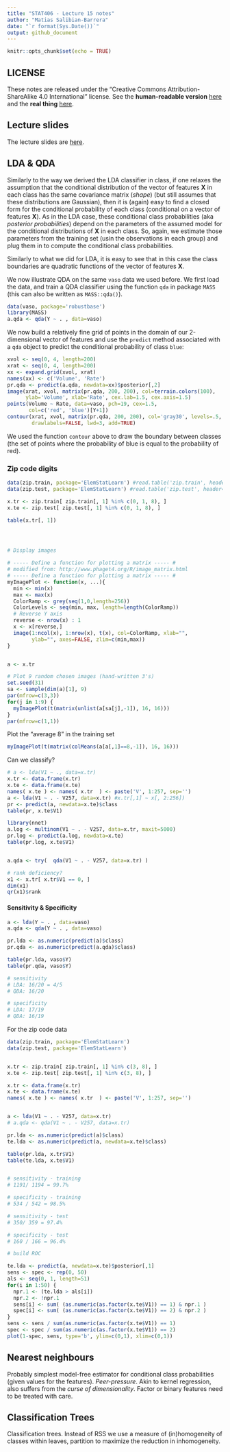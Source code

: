 ```yaml
---
title: "STAT406 - Lecture 15 notes"
author: "Matias Salibian-Barrera"
date: "`r format(Sys.Date())`"
output: github_document
---
```


```r
knitr::opts_chunk$set(echo = TRUE)
```

## LICENSE
These notes are released under the 
"Creative Commons Attribution-ShareAlike 4.0 International" license. 
See the **human-readable version** [here](https://creativecommons.org/licenses/by-sa/4.0/)
and the **real thing** [here](https://creativecommons.org/licenses/by-sa/4.0/legalcode). 

## Lecture slides

The lecture slides are [here](STAT406-17-lecture-15.pdf).


## LDA & QDA

Similarly to the way we derived the LDA classifier in class, if one relaxes the assumption
that the conditional distribution of the vector of features **X** in each class has
the same covariance matrix (*shape*) (but still assumes that these distributions are
Gaussian), then it is (again) easy to find a closed form for the conditional probability
of each class (conditional on a vector of features **X**). As in the LDA case,
these conditional class probabilities (aka *posterior probabilities*) depend on the
parameters of the assumed model for the conditional distributions of **X** in each 
class. So, again, we estimate those parameters from the training set (usin the observations
in each group) and plug them in to compute the conditional class probabilities. 

Similarly to what we did for LDA, it is easy to see that in this case the class
boundaries are quadratic functions of the vector of features **X**. 

We now illustrate QDA on the same `vaso` data we used before. We first load the 
data, and train a QDA classifier using the function `qda` in package `MASS`
(this can also be written as `MASS::qda()`). 
```r
data(vaso, package='robustbase')
library(MASS)
a.qda <- qda(Y ~ . , data=vaso)
```
We now build a relatively fine grid of points in the domain of our
2-dimensional vector of features and use the `predict` method
associated with a `qda` object to predict the conditional probability of
class `blue`:
```r
xvol <- seq(0, 4, length=200)
xrat <- seq(0, 4, length=200)
xx <- expand.grid(xvol, xrat)
names(xx) <- c('Volume', 'Rate')
pr.qda <- predict(a.qda, newdata=xx)$posterior[,2]
image(xrat, xvol, matrix(pr.qda, 200, 200), col=terrain.colors(100),
      ylab='Volume', xlab='Rate', cex.lab=1.5, cex.axis=1.5)
points(Volume ~ Rate, data=vaso, pch=19, cex=1.5, 
       col=c('red', 'blue')[Y+1])
contour(xrat, xvol, matrix(pr.qda, 200, 200), col='gray30', levels=.5, 
        drawlabels=FALSE, lwd=3, add=TRUE)
```
We used the function `contour` above to draw the boundary between
classes (the set of points where the probability of blue is equal to
the probability of red). 

### Zip code digits

```r
data(zip.train, package='ElemStatLearn') #read.table('zip.train', header=FALSE)
data(zip.test, package='ElemStatLearn') #read.table('zip.test', header=FALSE)

x.tr <- zip.train[ zip.train[, 1] %in% c(0, 1, 8), ]
x.te <- zip.test[ zip.test[, 1] %in% c(0, 1, 8), ]

table(x.tr[, 1])




# Display images

# ----- Define a function for plotting a matrix ----- #
# modified from: http://www.phaget4.org/R/image_matrix.html
# ----- Define a function for plotting a matrix ----- #
myImagePlot <- function(x, ...){
  min <- min(x)
  max <- max(x)
  ColorRamp <- grey(seq(1,0,length=256))
  ColorLevels <- seq(min, max, length=length(ColorRamp))
  # Reverse Y axis
  reverse <- nrow(x) : 1
  x <- x[reverse,]
  image(1:ncol(x), 1:nrow(x), t(x), col=ColorRamp, xlab="",
        ylab="", axes=FALSE, zlim=c(min,max))
}


a <- x.tr

# Plot 9 random chosen images (hand-written 3's)
set.seed(31)
sa <- sample(dim(a)[1], 9)
par(mfrow=c(3,3))
for(j in 1:9) {
  myImagePlot(t(matrix(unlist(a[sa[j],-1]), 16, 16)))
}
par(mfrow=c(1,1))
```

Plot the "average 8" in the training set


```r
myImagePlot(t(matrix(colMeans(a[a[,1]==8,-1]), 16, 16)))
```

Can we classify?

```r
# a <- lda(V1 ~ ., data=x.tr)
x.tr <- data.frame(x.tr)
x.te <- data.frame(x.te)
names( x.te ) <- names( x.tr  ) <- paste('V', 1:257, sep='')
a <- lda(V1 ~ . - V257, data=x.tr) #x.tr[,1] ~ x[, 2:256])
pr <- predict(a, newdata=x.te)$class
table(pr, x.te$V1)

library(nnet)
a.log <- multinom(V1 ~ . - V257, data=x.tr, maxit=5000)
pr.log <- predict(a.log, newdata=x.te)
table(pr.log, x.te$V1)


a.qda <- try(  qda(V1 ~ . - V257, data=x.tr) )

# rank deficiency?
x1 <- x.tr[ x.tr$V1 == 0, ]
dim(x1)
qr(x1)$rank
```

#### Sensitivity & Specificity

```r
a <- lda(Y ~ . , data=vaso)
a.qda <- qda(Y ~ . , data=vaso)

pr.lda <- as.numeric(predict(a)$class)
pr.qda <- as.numeric(predict(a.qda)$class)

table(pr.lda, vaso$Y)
table(pr.qda, vaso$Y)

# sensitivity 
# LDA: 16/20 = 4/5
# QDA: 16/20 

# specificity
# LDA: 17/19
# QDA: 16/19
```

For the zip code data

```r
data(zip.train, package='ElemStatLearn') 
data(zip.test, package='ElemStatLearn')


x.tr <- zip.train[ zip.train[, 1] %in% c(3, 8), ]
x.te <- zip.test[ zip.test[, 1] %in% c(3, 8), ]

x.tr <- data.frame(x.tr)
x.te <- data.frame(x.te)
names( x.te ) <- names( x.tr  ) <- paste('V', 1:257, sep='')


a <- lda(V1 ~ . - V257, data=x.tr)
# a.qda <- qda(V1 ~ . - V257, data=x.tr)

pr.lda <- as.numeric(predict(a)$class)
te.lda <- as.numeric(predict(a, newdata=x.te)$class)

table(pr.lda, x.tr$V1)
table(te.lda, x.te$V1)


# sensitivity - training
# 1191/ 1194 = 99.7%

# specificity - training
# 534 / 542 = 98.5%

# sensitivity - test
# 350/ 359 = 97.4%

# specificity - test
# 160 / 166 = 96.4%

# build ROC

te.lda <- predict(a, newdata=x.te)$posterior[,1]
sens <- spec <- rep(0, 50)
als <- seq(0, 1, length=51)
for(i in 1:50) {
  npr.1 <- (te.lda > als[i])
  npr.2 <- !npr.1
  sens[i] <- sum( (as.numeric(as.factor(x.te$V1)) == 1) & npr.1 )
  spec[i] <- sum( (as.numeric(as.factor(x.te$V1)) == 2) & npr.2 )
}
sens <- sens / sum(as.numeric(as.factor(x.te$V1)) == 1)
spec <- spec / sum(as.numeric(as.factor(x.te$V1)) == 2)
plot(1-spec, sens, type='b', ylim=c(0,1), xlim=c(0,1))
```


<!-- x.tr <- x.train[ x.train$V1 %in% c(9, 6), ] -->
<!-- x.te <- x.test[ x.test$V1 %in% c(9, 6), ] -->
<!-- x.tr$V1 <- as.factor(x.tr$V1) -->
<!-- x.te$V1 <- as.factor(x.te$V1) -->

<!-- a <- glm(Y ~ ., data=vaso, family=binomial) -->
<!-- te.glm <- predict(a, type='response') -->
<!-- plot(te.glm) -->
<!-- sens <- spec <- rep(0, 500) -->
<!-- als <- seq(0, 1, length=501) -->
<!-- for(i in 1:500) { -->
<!--   npr.1 <- (te.glm > als[i]) -->
<!--   npr.2 <- !npr.1 -->
<!--   sens[i] <- sum( (vaso$Y == 0) & npr.2 ) -->
<!--   spec[i] <- sum( (vaso$Y == 1) & npr.1 ) -->
<!-- } -->
<!-- sens <- sens / sum( vaso$Y == 0 ) # red -->
<!-- spec <- spec / sum( vaso$Y == 1 ) # blue -->
<!-- pdf(file='vaso-roc.pdf', bg='transparent') -->
<!-- plot(1-spec, sens, type='l', ylim=c(0,1), xlim=c(0,1), -->
<!--      lwd=4, col='gray30', xlab='1-Specificity',  -->
<!--      ylab='Sensitivity', cex.lab=1.5, cex.axis=1.5) -->
<!-- dev.off() -->

<!-- xvol <- seq(0, 4, length=200) -->
<!-- xrat <- seq(0, 4, length=200) -->
<!-- xx <- expand.grid(xvol, xrat) -->
<!-- names(xx) <- c('Volume', 'Rate') -->
<!-- a <- glm(Y ~ ., data=vaso, family=binomial) -->
<!-- pr.glm <- predict(a, newdata=xx, type='response') -->
<!-- beta <- coef(a) -->
<!-- als <- c(.5, 1, 5, 9.5)/10 -->
<!-- rr <- seq(0,4, length=10) -->
<!-- for(j in 1:4) { -->
<!--   pdf(file=paste('vaso-sens-spec-',als[j]*100,'.pdf',sep=''),  -->
<!--       bg='transparent') -->
<!--   image(xrat, xvol, matrix(pr.glm, 200, 200), col=terrain.colors(100), -->
<!--         ylab='Volume', xlab='Rate', cex.lab=1.5, cex.axis=1.5) -->
<!--   points(Volume ~ Rate, data=vaso, pch=19, cex=1.5,  -->
<!--          col=c('red', 'blue')[Y+1]) -->
<!--   #   plot(Volume ~ Rate, data=vaso, pch=19, cex=1.5,  -->
<!--   #        col=c('red', 'blue')[Y+1], xlim=c(0, 4), ylim=c(0,4), -->
<!--   #        cex.lab=1.5, cex.axis=1.5) -->
<!--   c0 <- log(als[j]/(1-als[j])) -->
<!--   vv <- (c0 - beta[1] - beta[2]*rr)/beta[3] -->
<!--   lines(vv~rr, lwd=6, col='gray40') -->
<!--   dev.off() -->
<!-- } -->





## Nearest neighbours

Probably simplest model-free estimator for conditional class probabilities (given 
values for the features). *Peer-pressure*. Akin to kernel regression, also suffers
from the *curse of dimensionality*. Factor or binary features need to be treated with
care.

<!-- # Nearest neighbours -->

<!-- library(class) -->

<!-- data(vaso, package='robustbase') -->
<!-- plot(Volume ~ Rate, data=vaso, pch=19, cex=1.5,  -->
<!--      col=c('red', 'blue')[Y+1], xlim=c(0, 4), ylim=c(0,4)) -->
<!-- x1 <- seq(0, 4, length=200) -->
<!-- x2 <- seq(0, 4, length=200) -->
<!-- xx <- expand.grid(x1, x2) -->
<!-- u1 <- knn(train=vaso[, c(2, 1)], cl=vaso[,3], test=xx, k=1) -->
<!-- # names(vaso) = [1] "Volume" "Rate"   "Y"  -->
<!-- # but we plot "Volume" on the y-axis -->
<!-- u1 <- as.numeric(u1) -->
<!-- image(x1, x2, matrix(u1, 200, 200), col=terrain.colors(100), -->
<!--       ylab='Volume', xlab='Rate', main='1-NN') -->
<!-- points(Volume ~ Rate, data=vaso, pch=19, cex=1.5,  -->
<!--        col=c('red', 'blue')[Y+1]) -->

<!-- pdf('vaso-1nn.pdf', bg='transparent') -->
<!-- image(x1, x2, matrix(u1, 200, 200), col=terrain.colors(100), -->
<!--       ylab='Volume', xlab='Rate') -->
<!-- points(Volume ~ Rate, data=vaso, pch=19, cex=1.5,  -->
<!--        col=c('red', 'blue')[Y+1]) -->
<!-- dev.off() -->

<!-- u5 <- as.numeric(knn(train=vaso[, c(2, 1)], cl=vaso[,3], test=xx, k=5)) -->
<!-- image(x1, x2, matrix(u5, 200, 200), col=terrain.colors(100), -->
<!--       ylab='Volume', xlab='Rate', main='5-NN') -->
<!-- points(Volume ~ Rate, data=vaso, pch=19, cex=1.5,  -->
<!--        col=c('red', 'blue')[Y+1]) -->


<!-- pdf('vaso-5nn-pred.pdf', bg='transparent') -->
<!-- image(x1, x2, matrix(u5, 200, 200), col=terrain.colors(100), -->
<!--       ylab='Volume', xlab='Rate') -->
<!-- points(Volume ~ Rate, data=vaso, pch=19, cex=1.5,  -->
<!--        col=c('red', 'blue')[Y+1]) -->
<!-- dev.off() -->

<!-- u5 <- attr(knn(train=vaso[, c(2, 1)], cl=vaso[,3], test=xx, k=5, prob=TRUE),  -->
<!--            'prob') -->
<!-- image(x1, x2, matrix(u5, 200, 200), col=terrain.colors(100), -->
<!--       ylab='Volume', xlab='Rate', main='5-NN') -->
<!-- points(Volume ~ Rate, data=vaso, pch=19, cex=1.5,  -->
<!--        col=c('red', 'blue')[Y+1]) -->

<!-- pdf('vaso-5nn-votes.pdf', bg='transparent') -->
<!-- image(x1, x2, matrix(u5, 200, 200), col=terrain.colors(100), -->
<!--       ylab='Volume', xlab='Rate') -->
<!-- points(Volume ~ Rate, data=vaso, pch=19, cex=1.5,  -->
<!--        col=c('red', 'blue')[Y+1]) -->
<!-- dev.off() -->


<!-- u10 <- attr(knn(train=vaso[, c(2, 1)], cl=vaso[,3], test=xx, k=10, prob=TRUE),  -->
<!--             'prob') -->
<!-- pdf('vaso-10nn-votes.pdf', bg='transparent') -->
<!-- image(x1, x2, matrix(u10, 200, 200), col=terrain.colors(100), -->
<!--       ylab='Volume', xlab='Rate') -->
<!-- points(Volume ~ Rate, data=vaso, pch=19, cex=1.5,  -->
<!--        col=c('red', 'blue')[Y+1]) -->
<!-- dev.off() -->

<!-- u10 <- as.numeric(knn(train=vaso[, c(2, 1)], cl=vaso[,3], test=xx, k=10)) -->
<!-- pdf('vaso-10nn-pred.pdf', bg='transparent') -->
<!-- image(x1, x2, matrix(u10, 200, 200), col=terrain.colors(100), -->
<!--       ylab='Volume', xlab='Rate') -->
<!-- points(Volume ~ Rate, data=vaso, pch=19, cex=1.5,  -->
<!--        col=c('red', 'blue')[Y+1]) -->
<!-- dev.off() -->


<!-- # zip code data -->

<!-- x.tr <- x.train[ x.train$V1 %in% c(0, 1, 8), ] -->
<!-- x.te <- x.test[ x.test$V1 %in% c(0, 1, 8), ] -->

<!-- u1 <- knn(train=x.tr[,-1], cl=x.tr[,1], test=x.te[, -1], k=1) -->
<!-- table(u1, x.te$V1) -->
<!-- mean( u1 != x.te$V1 ) -->

<!-- u5 <- knn(train=x.tr[,-1], cl=x.tr[,1], test=x.te[, -1], k=5) -->
<!-- table(u5, x.te$V1) -->
<!-- mean( u5 != x.te$V1 ) -->

<!-- u10 <- knn(train=x.tr[,-1], cl=x.tr[,1], test=x.te[, -1], k=10) -->
<!-- table(u10, x.te$V1) -->
<!-- mean( u10 != x.te$V1 ) -->

<!-- u50 <- knn(train=x.tr[,-1], cl=x.tr[,1], test=x.te[, -1], k=50) -->
<!-- table(u50, x.te$V1) -->
<!-- mean( u50 != x.te$V1 ) -->

<!-- # x0 <- rbind(as.matrix(vaso[,-3]), c(0.75, 1.4)) -->
<!-- # dd <- dist(x0) -->
<!-- #  -->
<!-- # # n <- attr(do, "Size"), then for i < j <= n,  -->
<!-- # # the dissimilarity between (row) i and j is  -->
<!-- # # do[n*(i-1) - i*(i-1)/2 + j-i] -->
<!-- # n <- attr(dd, "Size") -->
<!-- # ii <- 1:(n-1) -->
<!-- # closest <- which.min(dd[n*(ii-1)-ii*(ii-1)/2+n-ii]) -->
<!-- #  -->
<!-- # points(vaso[closest, 1], vaso[closest,2], pch=19, col='gray', cex=1.5) -->








<!-- #### END ############### -->
<!-- #### END ############### -->
<!-- #### END ############### -->
<!-- #### END ############### -->



## Classification Trees

Classification trees. Instead of RSS we use a measure of (in)homogeneity of classes
within leaves, partition to maximize the reduction in inhomogeneity.  
